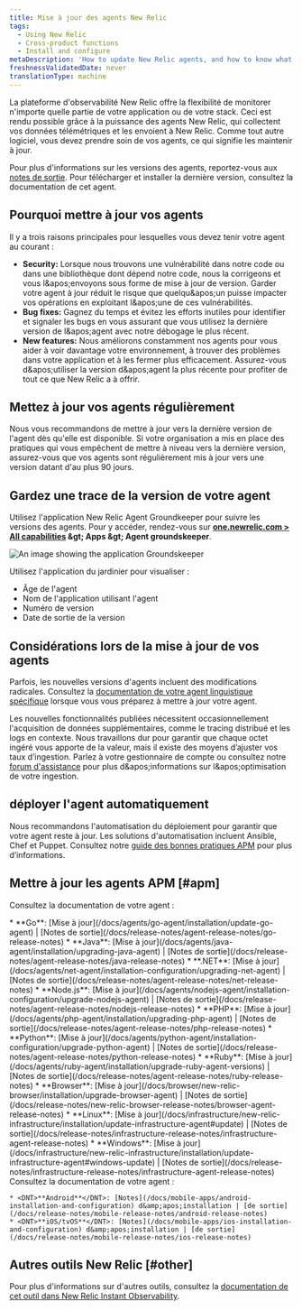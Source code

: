 ```yaml
---
title: Mise à jour des agents New Relic
tags:
  - Using New Relic
  - Cross-product functions
  - Install and configure
metaDescription: 'How to update New Relic agents, and how to know what version of agent you have.'
freshnessValidatedDate: never
translationType: machine
---
```


La plateforme d'observabilité New Relic offre la flexibilité de monitorer n'importe quelle partie de votre application ou de votre stack. Ceci est rendu possible grâce à la puissance des agents New Relic, qui collectent vos données télémétriques et les envoient à New Relic. Comme tout autre logiciel, vous devez prendre soin de vos agents, ce qui signifie les maintenir à jour.

Pour plus d'informations sur les versions des agents, reportez-vous aux [notes de sortie](/docs/release-notes). Pour télécharger et installer la dernière version, consultez la documentation de cet agent.

## Pourquoi mettre à jour vos agents

Il y a trois raisons principales pour lesquelles vous devez tenir votre agent au courant :

* <DNT>**Security:**</DNT> Lorsque nous trouvons une vulnérabilité dans notre code ou dans une bibliothèque dont dépend notre code, nous la corrigeons et vous l&amp;apos;envoyons sous forme de mise à jour de version. Garder votre agent à jour réduit le risque que quelqu&amp;apos;un puisse impacter vos opérations en exploitant l&amp;apos;une de ces vulnérabilités.
* <DNT>**Bug fixes:**</DNT> Gagnez du temps et évitez les efforts inutiles pour identifier et signaler les bugs en vous assurant que vous utilisez la dernière version de l&amp;apos;agent avec notre débogage le plus récent.
* <DNT>**New features:**</DNT> Nous améliorons constamment nos agents pour vous aider à voir davantage votre environnement, à trouver des problèmes dans votre application et à les fermer plus efficacement. Assurez-vous d&amp;apos;utiliser la version d&amp;apos;agent la plus récente pour profiter de tout ce que New Relic a à offrir.

## Mettez à jour vos agents régulièrement

Nous vous recommandons de mettre à jour vers la dernière version de l'agent dès qu'elle est disponible. Si votre organisation a mis en place des pratiques qui vous empêchent de mettre à niveau vers la dernière version, assurez-vous que vos agents sont régulièrement mis à jour vers une version datant d'au plus 90 jours.

## Gardez une trace de la version de votre agent

Utilisez l'application New Relic Agent Groundkeeper pour suivre les versions des agents. Pour y accéder, rendez-vous sur <DNT>**[one.newrelic.com &gt; All capabilities](https://one.newrelic.com/all-capabilities) &amp;gt; Apps &amp;gt; Agent groundskeeper**</DNT>.

<img title="Groundskeeper" alt="An image showing the application Groundskeeper" src="/images/apm_screenshot-full_groundskeeper-app.webp" />

Utilisez l'application du jardinier pour visualiser :

* Âge de l'agent
* Nom de l'application utilisant l'agent
* Numéro de version
* Date de sortie de la version

## Considérations lors de la mise à jour de vos agents

Parfois, les nouvelles versions d'agents incluent des modifications radicales. Consultez la [documentation de votre agent linguistique spécifique](/docs/new-relic-solutions/new-relic-one/install-configure/compatibility-requirements-new-relic-agents-products/) lorsque vous vous préparez à mettre à jour votre agent.

Les nouvelles fonctionnalités publiées nécessitent occasionnellement l'acquisition de données supplémentaires, comme le tracing distribué et les logs en contexte. Nous travaillons dur pour garantir que chaque octet ingéré vous apporte de la valeur, mais il existe des moyens d’ajuster vos taux d’ingestion. Parlez à votre gestionnaire de compte ou consultez notre [forum d'assistance](https://discuss.newrelic.com) pour plus d&amp;apos;informations sur l&amp;apos;optimisation de votre ingestion.

## déployer l'agent automatiquement

Nous recommandons l'automatisation du déploiement pour garantir que votre agent reste à jour. Les solutions d'automatisation incluent Ansible, Chef et Puppet. Consultez notre [guide des bonnes pratiques APM](/docs/new-relic-solutions/best-practices-guides/full-stack-observability/apm-best-practices-guide/#agents-current) pour plus d’informations.

## Mettre à jour les agents APM [#apm]

Consultez la documentation de votre agent :

<CollapserGroup>
  <Collapser className="freq-link" id="apm" title="Agent APM">
    * <DNT>**Go**</DNT>: [Mise à jour](/docs/agents/go-agent/installation/update-go-agent) | [Notes de sortie](/docs/release-notes/agent-release-notes/go-release-notes)
    * <DNT>**Java**</DNT>: [Mise à jour](/docs/agents/java-agent/installation/upgrading-java-agent) | [Notes de sortie](/docs/release-notes/agent-release-notes/java-release-notes)
    * <DNT>**.NET**</DNT>: [Mise à jour](/docs/agents/net-agent/installation-configuration/upgrading-net-agent) | [Notes de sortie](/docs/release-notes/agent-release-notes/net-release-notes)
    * <DNT>**Node.js**</DNT>: [Mise à jour](/docs/agents/nodejs-agent/installation-configuration/upgrade-nodejs-agent) | [Notes de sortie](/docs/release-notes/agent-release-notes/nodejs-release-notes)
    * <DNT>**PHP**</DNT>: [Mise à jour](/docs/agents/php-agent/installation/upgrading-php-agent) | [Notes de sortie](/docs/release-notes/agent-release-notes/php-release-notes)
    * <DNT>**Python**</DNT>: [Mise à jour](/docs/agents/python-agent/installation-configuration/upgrade-python-agent) | [Notes de sortie](/docs/release-notes/agent-release-notes/python-release-notes)
    * <DNT>**Ruby**</DNT>: [Mise à jour](/docs/agents/ruby-agent/installation/upgrade-ruby-agent-versions) | [Notes de sortie](/docs/release-notes/agent-release-notes/ruby-release-notes)
  </Collapser>

  <Collapser className="freq-link" id="browser" title="Agent Browser">
    * <DNT>**Browser**</DNT>: [Mise à jour](/docs/browser/new-relic-browser/installation/upgrade-browser-agent) | [Notes de sortie](/docs/release-notes/new-relic-browser-release-notes/browser-agent-release-notes)
  </Collapser>

  <Collapser className="freq-link" id="infra" title="Agent d'infrastructure">
    * <DNT>**Linux**</DNT>: [Mise à jour](/docs/infrastructure/new-relic-infrastructure/installation/update-infrastructure-agent#update) | [Notes de sortie](/docs/release-notes/infrastructure-release-notes/infrastructure-agent-release-notes)
    * <DNT>**Windows**</DNT>: [Mise à jour](/docs/infrastructure/new-relic-infrastructure/installation/update-infrastructure-agent#windows-update) | [Notes de sortie](/docs/release-notes/infrastructure-release-notes/infrastructure-agent-release-notes)
  </Collapser>

  <Collapser className="freq-link" id="mobile" title="Agent mobile">
    Consultez la documentation de votre agent :

    * <DNT>**Android**</DNT>: [Notes](/docs/mobile-apps/android-installation-and-configuration) d&amp;apos;installation | [de sortie](/docs/release-notes/mobile-release-notes/android-release-notes)
    * <DNT>**iOS/tvOS**</DNT>: [Notes](/docs/mobile-apps/ios-installation-and-configuration) d&amp;apos;installation | [de sortie](/docs/release-notes/mobile-release-notes/ios-release-notes)
  </Collapser>
</CollapserGroup>

## Autres outils New Relic [#other]

Pour plus d'informations sur d'autres outils, consultez la [documentation de cet outil dans New Relic Instant Observability](https://newrelic.com/instant-observability/).